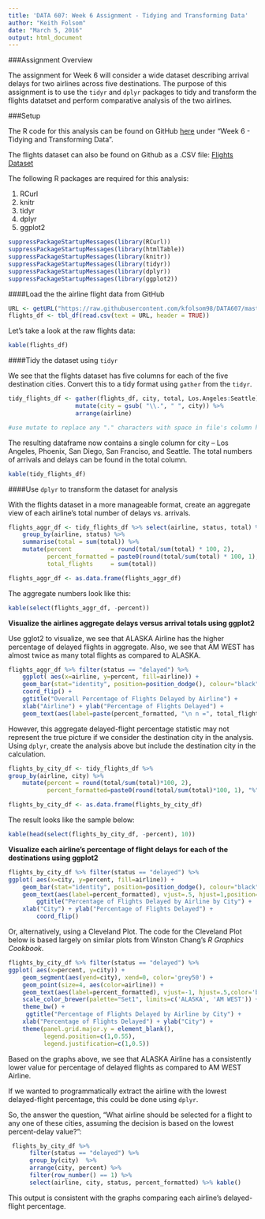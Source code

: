 ---
title: 'DATA 607: Week 6 Assignment - Tidying and Transforming Data'
author: "Keith Folsom"
date: "March 5, 2016"
output: html_document
---
###Assignment Overview

The assignment for Week 6 will consider a wide dataset describing arrival delays for two airlines across five destinations.  The purpose of this assignment is to use the `tidyr` and `dplyr` packages to tidy and transform the flights datatset and perform comparative analysis of the two airlines.


###Setup 

The R code for this analysis can be found on GitHub [here](https://github.com/kfolsom98/DATA607) under "Week 6 - Tidying and Transforming Data".  

The flights dataset can also be found on Github as a .CSV file: [Flights Dataset](https://github.com/kfolsom98/DATA607/blob/master/flights.csv)

The following R packages are required for this analysis: 

1. RCurl
2. knitr
3. tidyr
4. dplyr
5. ggplot2

```{r load packages, echo=FALSE}

suppressPackageStartupMessages(library(RCurl))
suppressPackageStartupMessages(library(htmlTable))
suppressPackageStartupMessages(library(knitr))
suppressPackageStartupMessages(library(tidyr))
suppressPackageStartupMessages(library(dplyr))
suppressPackageStartupMessages(library(ggplot2))

```

####Load the the airline flight data from GitHub

```{r load csv, eval=TRUE}

URL <- getURL("https://raw.githubusercontent.com/kfolsom98/DATA607/master/flights.csv")
flights_df <- tbl_df(read.csv(text = URL, header = TRUE))

```

Let's take a look at the raw flights data:

```{r, eval=TRUE, echo=FALSE}

kable(flights_df)

```

####Tidy the dataset using `tidyr`

We see that the flights dataset has five columns for each of the five destination cities.  Convert this to a tidy format using `gather` from the `tidyr`.  

```{r, eval = TRUE, echo=TRUE}

tidy_flights_df <- gather(flights_df, city, total, Los.Angeles:Seattle) %>% 
                   mutate(city = gsub( "\\.", " ", city)) %>%    
                   arrange(airline)

#use mutate to replace any "." characters with space in file's column headers containing city names

```

The resulting dataframe now contains a single column for city -- Los Angeles, Phoenix, San Diego, San Franciso, and Seattle.  The total numbers of arrivals and delays can be found in the total column. 

```{r, eval=TRUE, echo=FALSE}

kable(tidy_flights_df)

```


####Use `dplyr` to transform the dataset for analysis

With the flights dataset in a more manageable format, create an aggregate view of each airline's total number of delays vs. arrivals.  

```{r flights_aggr, eval=TRUE}

flights_aggr_df <- tidy_flights_df %>% select(airline, status, total) %>% 
    group_by(airline, status) %>% 
    summarise(total = sum(total)) %>% 
    mutate(percent           = round(total/sum(total) * 100, 2),
           percent_formatted = paste0(round(total/sum(total) * 100, 1), "%"),
           total_flights     = sum(total)) 

flights_aggr_df <- as.data.frame(flights_aggr_df)

```    

The aggregate numbers look like this:

```{r, echo=FALSE}

kable(select(flights_aggr_df, -percent))

```

**Visualize the airlines aggregate delays versus arrival totals using ggplot2** 

Use gglot2 to visualize, we see that ALASKA Airline has the higher percentage of delayed flights in aggregate.  Also, we see that AM WEST has almost twice as many total flights as compared to ALASKA.

```{r ggplot-flights-aggr, echo=TRUE}

flights_aggr_df %>% filter(status == "delayed") %>%
    ggplot( aes(x=airline, y=percent, fill=airline)) +
    geom_bar(stat="identity", position=position_dodge(), colour="black", width = 0.5) +
    coord_flip() + 
    ggtitle("Overall Percentage of Flights Delayed by Airline") +
    xlab("Airline") + ylab("Percentage of Flights Delayed") +
    geom_text(aes(label=paste(percent_formatted, "\n n =", total_flights)), vjust=0.5, hjust=1.1,color="black")

```

However, this aggregate delayed-flight percentage statistic may not represent the true picture if we consider the destination city in the analysis.  Using `dplyr`, create the analysis above but include the destination city in the calculation.

```{r, echo=TRUE}

flights_by_city_df <- tidy_flights_df %>%
group_by(airline, city) %>% 
    mutate(percent = round(total/sum(total)*100, 2),
           percent_formatted=paste0(round(total/sum(total)*100, 1), "%")) 

flights_by_city_df <- as.data.frame(flights_by_city_df)

```

The result looks like the sample below:

```{r, echo=FALSE}

kable(head(select(flights_by_city_df, -percent), 10))

```

**Visualize each airline's percentage of flight delays for each of the destinations using ggplot2**

```{r bar-graph-flights-city, echo=TRUE}

flights_by_city_df %>% filter(status == "delayed") %>%
ggplot( aes(x=city, y=percent, fill=airline)) +
    geom_bar(stat="identity", position=position_dodge(), colour="black") +
    geom_text(aes(label=percent_formatted), vjust=.5, hjust=1,position= position_dodge(width=0.9),  color="black") +
        ggtitle("Percentage of Flights Delayed by Airline by City") +
    xlab("City") + ylab("Percentage of Flights Delayed") +
        coord_flip() 

```

Or, alternatively, using a Cleveland Plot.  The code for the Cleveland Plot below is based largely on similar plots from Winston Chang's *R Graphics Cookbook*.


```{r cleveland-plot-flights-city, echo=TRUE}

flights_by_city_df %>% filter(status == "delayed") %>%
ggplot( aes(x=percent, y=city)) + 
    geom_segment(aes(yend=city), xend=0, color='grey50') + 
    geom_point(size=4, aes(color=airline)) + 
    geom_text(aes(label=percent_formatted), vjust=-1, hjust=.5,color='black') +
    scale_color_brewer(palette="Set1", limits=c('ALASKA', 'AM WEST')) + 
    theme_bw() + 
     ggtitle("Percentage of Flights Delayed by Airline by City") +
    xlab("Percentage of Flights Delayed") + ylab("City") +
    theme(panel.grid.major.y = element_blank(),
          legend.position=c(1,0.55),
          legend.justification=c(1,0.5))

```

Based on the graphs above, we see that ALASKA Airline has a consistently lower value for percentage of delayed flights as compared to AM WEST Airline.

If we wanted to programmatically extract the airline with the lowest delayed-flight percentage, this could be done using `dplyr`. 

So, the answer the question, "What airline should be selected for a flight to any one of these cities, assuming the decision is based on the lowest percent-delay value?":

```{r best-airline-dest-city, echo=TRUE}

 flights_by_city_df %>% 
      filter(status == "delayed") %>% 
      group_by(city)  %>% 
      arrange(city, percent) %>%
      filter(row_number() == 1) %>% 
      select(airline, city, status, percent_formatted) %>% kable()

```

This output is consistent with the graphs comparing each airline's delayed-flight percentage.



